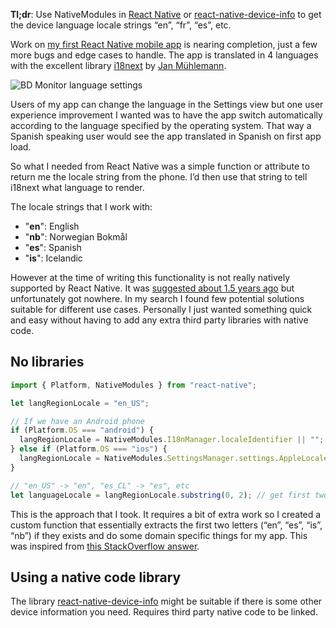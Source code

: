 
<Post title="React Native locale strings" date="May 24, 2017">

**Tl;dr**: Use NativeModules in [React Native](https://facebook.github.io/react-native/) or
[react-native-device-info](https://github.com/rebeccahughes/react-native-device-info) to get the
device language locale strings “en”, “fr”, “es”, etc.

Work on [my first React Native mobile app](http://jonrh.is/dashboard-consulting/#bd-monitor) is
nearing completion, just a few more bugs and edge cases to handle. The app is translated in 4
languages with the excellent library [i18next](https://github.com/i18next/i18next) by
[Jan Mühlemann](https://twitter.com/jamuhl).

<Image
  src="/images/react-native-locale-strings/bd_monitor_language_settings.png"
  alt="BD Monitor language settings"
  width={1270}
  height={848}
/>

Users of my app can change the language in the Settings view but one user experience improvement I
wanted was to have the app switch automatically according to the language specified by the
operating system. That way a Spanish speaking user would see the app translated in Spanish on first
app load.

So what I needed from React Native was a simple function or attribute to return me the locale
string from the phone. I’d then use that string to tell i18next what language to render.

The locale strings that I work with:

+ "**en**": English
+ "**nb**": Norwegian Bokmål
+ "**es**": Spanish
+ "**is**": Icelandic

However at the time of writing this functionality is not really natively supported by React Native.
It was [suggested about 1.5 years ago](https://github.com/facebook/react-native/issues/2349) but
unfortunately got nowhere. In my search I found few potential solutions suitable for different
use cases. Personally I just wanted something quick and easy without having to add any extra
third party libraries with native code.


## No libraries
```javascript
import { Platform, NativeModules } from "react-native";

let langRegionLocale = "en_US";

// If we have an Android phone
if (Platform.OS === "android") {
  langRegionLocale = NativeModules.I18nManager.localeIdentifier || "";
} else if (Platform.OS === "ios") {
  langRegionLocale = NativeModules.SettingsManager.settings.AppleLocale || "";
}

// "en_US" -> "en", "es_CL" -> "es", etc
let languageLocale = langRegionLocale.substring(0, 2); // get first two characters
```

This is the approach that I took. It requires a bit of extra work so I created a custom function
that essentially extracts the first two letters (“en”, “es”, “is”, “nb”) if they exists and do some
domain specific things for my app. This was inspired from
[this StackOverflow answer](http://stackoverflow.com/a/35493069).


## Using a native code library
The library [react-native-device-info](https://github.com/rebeccahughes/react-native-device-info)
might be suitable if there is some other device information you need. Requires third party native 
code to be linked.

</Post>